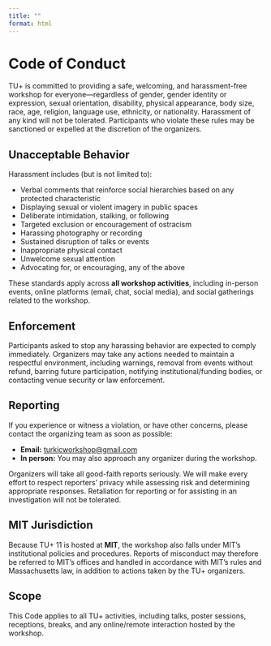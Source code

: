 ```yaml
---
title: ""
format: html
---
```


# Code of Conduct

TU+ is committed to providing a safe, welcoming, and harassment-free workshop for everyone—regardless of gender, gender identity or expression, sexual orientation, disability, physical appearance, body size, race, age, religion, language use, ethnicity, or nationality. Harassment of any kind will not be tolerated. Participants who violate these rules may be sanctioned or expelled at the discretion of the organizers.

## Unacceptable Behavior

Harassment includes (but is not limited to):

- Verbal comments that reinforce social hierarchies based on any protected characteristic  
- Displaying sexual or violent imagery in public spaces  
- Deliberate intimidation, stalking, or following  
- Targeted exclusion or encouragement of ostracism  
- Harassing photography or recording  
- Sustained disruption of talks or events  
- Inappropriate physical contact  
- Unwelcome sexual attention  
- Advocating for, or encouraging, any of the above  

These standards apply across **all workshop activities**, including in-person events, online platforms (email, chat, social media), and social gatherings related to the workshop.

## Enforcement

Participants asked to stop any harassing behavior are expected to comply immediately. Organizers may take any actions needed to maintain a respectful environment, including warnings, removal from events without refund, barring future participation, notifying institutional/funding bodies, or contacting venue security or law enforcement.

## Reporting

If you experience or witness a violation, or have other concerns, please contact the organizing team as soon as possible:

- **Email:** [turkicworkshop@gmail.com](mailto:turkicworkshop@gmail.com)  
- **In person:** You may also approach any organizer during the workshop.  

Organizers will take all good-faith reports seriously. We will make every effort to respect reporters’ privacy while assessing risk and determining appropriate responses. Retaliation for reporting or for assisting in an investigation will not be tolerated.

## MIT Jurisdiction

Because TU+ 11 is hosted at **MIT**, the workshop also falls under MIT’s institutional policies and procedures. Reports of misconduct may therefore be referred to MIT’s offices and handled in accordance with MIT’s rules and Massachusetts law, in addition to actions taken by the TU+ organizers.

## Scope

This Code applies to all TU+ activities, including talks, poster sessions, receptions, breaks, and any online/remote interaction hosted by the workshop.
